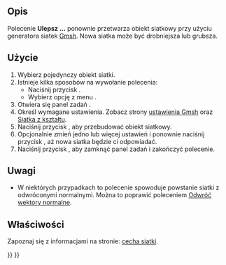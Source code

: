 <languages/>

{{Docnav/pl
|[[Mesh_FromPartShape/pl|Siatka z kształtu]]
|[[Mesh_Evaluation/pl|Analiza]]
|[[Mesh_Workbench/pl|środowisko pracy Siatka]]
|IconL=Mesh_FromPartShape.svg
|IconR=Mesh_Evaluation.svg
|IconC=Workbench_Mesh.svg
}}

{{GuiCommand/pl
|Name=Mesh RemeshGmsh
|Name/pl=Siatka: Ulepsz przez Gmsh
|MenuLocation=Siatki → Ulepszanie ...
|Workbenches=[[Mesh_Workbench/pl|Siatka]]
|Version=0.19
|SeeAlso=[[Mesh_FromPartShape/pl|Siatka z kształtu]]
}}

<span id="Description"></span>
==Opis==

Polecenie '''Ulepsz ...''' ponownie przetwarza obiekt siatkowy przy użyciu generatora siatek [https://gmsh.info/ Gmsh]. Nowa siatka może być drobniejsza lub grubsza.

<span id="Usage"></span>
==Użycie==

# Wybierz pojedynczy obiekt siatki.
# Istnieje kilka sposobów na wywołanie polecenia:
#* Naciśnij przycisk {{Button|[[Image:Mesh_RemeshGmsh.svg|16px]] '''Ulepsz ...'''}}.
#* Wybierz opcję z menu {{MenuCommand|Siatki → [[Image:Mesh_RemeshGmsh.svg|16px]] Ulepsz ...}}.
# Otwiera się panel zadań {{MenuCommand|Ponów tworzenie siatki przez Gmsh}}.
# Określ wymagane ustawienia. Zobacz strony [[Mesh_FromPartShape/pl#Generator_Gmsh|ustawienia Gmsh]] oraz [[Mesh_FromPartShape/pl|Siatka z kształtu]].
# Naciśnij przycisk {{Button|Zastosuj}}, aby przebudować obiekt siatkowy.
# Opcjonalnie zmień jedno lub więcej ustawień i ponownie naciśnij przycisk {{Button|Zastosuj}}, aż nowa siatka będzie ci odpowiadać.
# Naciśnij przycisk {{Button|Zamknij}}, aby zamknąć panel zadań i zakończyć polecenie.

<span id="Notes"></span>
==Uwagi==

* W niektórych przypadkach to polecenie spowoduje powstanie siatki z odwróconymi normalnymi. Można to poprawić poleceniem [[Mesh_FlipNormals/pl|Odwróć wektory normalne]].

<span id="Properties"></span>
==Właściwości==

Zapoznaj się z informacjami na stronie: [[Mesh_Feature/pl|cecha siatki]].


{{Docnav/pl
|[[Mesh_FromPartShape/pl|Siatka z kształtu]]
|[[Mesh_Evaluation/pl|Analiza]]
|[[Mesh_Workbench/pl|środowisko pracy Siatka]]
|IconL=Mesh_FromPartShape.svg
|IconR=Mesh_Evaluation.svg
|IconC=Workbench_Mesh.svg
}}

{{Mesh Tools navi{{#translation:}}}}
{{Userdocnavi{{#translation:}}}}
{{clear}}